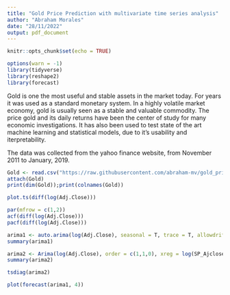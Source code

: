 ```yaml
---
title: "Gold Price Prediction with multivariate time series analysis"
author: "Abraham Morales"
date: "28/11/2022"
output: pdf_document
---
```


```r
knitr::opts_chunk$set(echo = TRUE)
```
```r
options(warn = -1)
library(tidyverse)
library(reshape2)
library(forecast)
```

\subsection{Scientific Problem}
Gold is one the most useful and stable assets in the market today. For years it was used as a standard monetary system. In a highly volatile market economy, gold is usually seen as a stable and valuable commodity. The price gold and its daily returns have been the center of study for many economic investigations. It has also been used to test state of the art machine learning and statistical models, due to it's usability and iterpretability.

\subsection{Data Collection}
The data was collected from the yahoo finance website, from November 2011 to January, 2019. 

```r
Gold <- read.csv("https://raw.githubusercontent.com/abraham-mv/gold_price_prediction/main/data/FINAL_USO.csv")
attach(Gold)
print(dim(Gold));print(colnames(Gold))
```
```r
plot.ts(diff(log(Adj.Close)))
```
```r
par(mfrow = c(1,2))
acf(diff(log(Adj.Close)))
pacf(diff(log(Adj.Close)))
```
```r
arima1 <- auto.arima(log(Adj.Close), seasonal = T, trace = T, allowdrift = T)
summary(arima1)
```
```r
arima2 <- Arima(log(Adj.Close), order = c(1,1,0), xreg = log(SP_Ajclose) )
summary(arima2)
```
```r
tsdiag(arima2)
```

```r
plot(forecast(arima1, 4))
```


